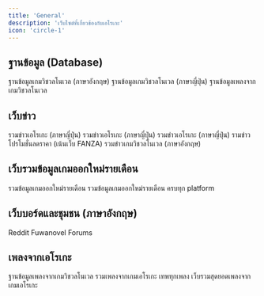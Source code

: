 ```yaml
---
title: 'General'
description: 'เว็บไซต์ที่เกี่ยวข้องกับเอโรเกะ'
icon: 'circle-1'
---
```


## ฐานข้อมูล (Database)

<CardGroup cols={3}>
  <Card title="VNDB" icon="M34 118 c-5 -7 -2 -9 8 -6 8 4 21 2 29 -2 11 -7 10 -10 -4 -16 -23
-9 -21 -20 6 -29 19 -6 19 -8 5 -12 -21 -5 -24 -23 -4 -23 30 0 46 13 46 39 0
20 2 23 10 11 8 -13 10 -13 10 2 0 33 -89 63 -106 36z" href="https://vndb.org">
    ฐานข้อมูลเกมวิชวลโนเวล (ภาษาอังกฤษ)
  </Card>
  <Card title="Erogamescape" icon="M360 360 l0 -160 80 0 80 0 0 -40 0 -40 -80 0 -80 0 0 -60 0 -60 140
0 140 0 0 160 0 160 -80 0 -80 0 0 40 0 40 80 0 80 0 0 60 0 60 -140 0 -140 0
0 -160z" href="https://erogamescape.dyndns.org/~ap2/ero/toukei_kaiseki">
    ฐานข้อมูลเกมวิชวลโนเวล (ภาษาญี่ปุ่น)
  </Card>
  <Card title="VGMdb" icon="M52 125 c-25 -28 -32 -44 -32 -77 0 -38 2 -40 25 -36 13 3 22 1 19
-3 -3 -5 0 -9 6 -9 7 0 10 13 9 33 -4 38 6 57 29 57 16 -1 16 -1 0 -11 -12 -6
-18 -22 -18 -44 0 -29 4 -35 21 -35 16 0 20 5 16 20 -3 11 -1 20 4 20 5 0 9
27 9 60 0 59 -1 60 -28 60 -18 0 -37 -11 -60 -35z m48 11 c0 -3 -4 -8 -10 -11
-5 -3 -10 -1 -10 4 0 6 5 11 10 11 6 0 10 -2 10 -4z m-36 -87 c-3 -5 -10 -7
-15 -3 -5 3 -7 10 -3 15 3 5 10 7 15 3 5 -3 7 -10 3 -15z" href="https://vgmdb.net">
    ฐานข้อมูลเพลงจากเกมวิชวลโนเวล
  </Card>
</CardGroup>

## เว็บข่าว

<CardGroup cols={3}>
  <Card title="Moedigi" href="https://moedigi.com">
    รวมข่าวเอโรเกะ (ภาษาญี่ปุ่น)
  </Card>
  <Card title="エロゲブランドニュース" href="http://news.erogame-tokuten.com">
    รวมข่าวเอโรเกะ (ภาษาญี่ปุ่น)
  </Card>
  <Card title="BugBug.NEWS" href="https://www.bugbug.news">
    รวมข่าวเอโรเกะ (ภาษาญี่ปุ่น)
  </Card>
  <Card title="Moe Game Award News" href="https://moe-gameaward.com/media">
    รามข่าวโปรโมชั่นลดราคา (เน้นเว็บ FANZA)
  </Card>
  <Card title="Visual Novel News" href="https://twitter.com/ErogeAreAlive">
    รวมข่าวเกมวิชวลโนเวล (ภาษาอังกฤษ)
  </Card>
</CardGroup>

## เว็บรวมข้อมูลเกมออกใหม่รายเดือน

<CardGroup cols={3}>
  <Card title="Moepedia" href="https://moepedia.net">
    รวมข้อมูลเกมออกใหม่รายเดือน
  </Card>
  <Card title="panapanapana" href="https://panapanapana.com">
    รวมข้อมูลเกมออกใหม่รายเดือน ครบทุก platform
  </Card>
</CardGroup>

## เว็บบอร์ดและชุมชน (ภาษาอังกฤษ)

<CardGroup cols={3}>
  <Card title="/r/visualnovels" href="https://www.reddit.com/r/visualnovels">
    Reddit
  </Card>
  <Card title="Fuwanovel" href="https://forums.fuwanovel.net">
    Fuwanovel Forums
  </Card>
</CardGroup>

## เพลงจากเอโรเกะ

<CardGroup cols={3}>
  <Card title="VGMdb" href="https://vgmdb.net">
    ฐานข้อมูลเพลงจากเกมวิชวลโนเวล
  </Card>
  <Card title="Symphony Sounds" href="http://symphonysounds.net">
    รวมเพลงจากเกมเอโรเกะ เทพทุกเพลง
  </Card>
  <Card title="ベストエロゲソング" href="http://www.besterogamesong.net">
    เว็บรวมสุดยอดเพลงจากเกมเอโรเกะ
  </Card>
</CardGroup>